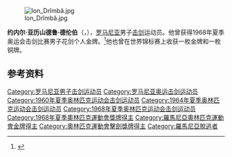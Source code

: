 [[File:Ion_Drîmbă.jpg|thumb]]

'''约内尔·亚历山德鲁·德伦伯'''（{{lang-ro|Ionel Alexandru Drîmbă}}，{{bd|1942年|3月18日|2006年|2月20日|}}），[[罗马尼亚|罗马尼亚]]男子[[击剑|击剑]]运动员。他曾获得1968年夏季奥运会击剑比赛男子花剑个人金牌。<ref>{{Cite web|title=Ion DRIMBA|url=https://www.olympic.org/ion-drimba|accessdate=2021-03-07|date=2021-03-07|work=International Olympic Committee|language=en}}</ref>他也曾在世界锦标赛上收获一枚金牌和一枚铜牌。

== 参考资料 ==
{{reflist}}

{{奥林匹克运动会击剑比赛男子花剑个人冠军}}

{{Authority control}}
{{DEFAULTSORT:Drîmbă}}
[[Category:罗马尼亚男子击剑运动员|Category:罗马尼亚男子击剑运动员]]
[[Category:罗马尼亚奥运击剑运动员|Category:罗马尼亚奥运击剑运动员]]
[[Category:1960年夏季奥林匹克运动会击剑运动员|Category:1960年夏季奥林匹克运动会击剑运动员]]
[[Category:1964年夏季奥林匹克运动会击剑运动员|Category:1964年夏季奥林匹克运动会击剑运动员]]
[[Category:1968年夏季奥林匹克运动会击剑运动员|Category:1968年夏季奥林匹克运动会击剑运动员]]
[[Category:1968年夏季奧林匹克運動會獎牌得主|Category:1968年夏季奧林匹克運動會獎牌得主]]
[[Category:羅馬尼亞奧林匹克運動會金牌得主|Category:羅馬尼亞奧林匹克運動會金牌得主]]
[[Category:奧林匹克運動會擊劍獎牌得主|Category:奧林匹克運動會擊劍獎牌得主]]
[[Category:羅馬尼亞脫逃者|Category:羅馬尼亞脫逃者]]

{{罗马尼亚人物小作品}}